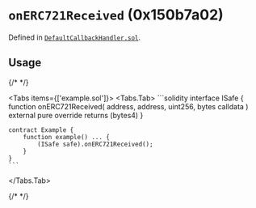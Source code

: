 

<LegacyCallout />

# `onERC721Received` (0x150b7a02)






Defined in [`DefaultCallbackHandler.sol`](https://github.com/safe-global/safe-smart-account/tree/v1.3.0/contracts/handler/DefaultCallbackHandler.sol#L35).


## Usage

{/* <!-- vale off --> */}

<Tabs items={['example.sol']}>
  <Tabs.Tab>
    ```solidity
    interface ISafe {
        function onERC721Received(
            address,
            address,
            uint256,
            bytes calldata
        ) external pure override returns (bytes4)
    }

    contract Example {
        function example() ... {
            (ISafe safe).onERC721Received();
        }
    }
    ```
  </Tabs.Tab>
</Tabs>

{/* <!-- vale on --> */}






